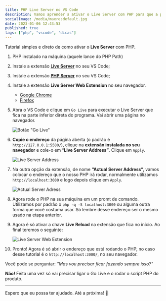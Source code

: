 ```yaml
---
title: PHP Live Server no VS Code
description: Vamos aprender a ativar o Live Server com PHP para que a página recarregue sozinha quando você salvar qualquer arquivo.
socialImage: /media/maxresdefault.jpg
date: 2023-01-06 12:43:53
published: true
tags: ["php", "vscode", "dicas"]
---
```


Tutorial simples e direto de como ativar o **Live Server** com PHP.

1. PHP instalado na máquina (aquele lance do PHP Path)
2. Instale a extensão **[Live Server](https://marketplace.visualstudio.com/items?itemName=ritwickdey.LiveServer)** no seu VS Code;
3. Instale a extensão **[PHP Server](https://marketplace.visualstudio.com/items?itemName=brapifra.phpserver)** no seu VS Code;
4. Instale a extensão **Live Server Web Extension** no seu navegador.

   - [Google Chrome](https://chrome.google.com/webstore/detail/live-server-web-extension/fiegdmejfepffgpnejdinekhfieaogmj)
   - [Firefox](https://addons.mozilla.org/pt-BR/firefox/addon/live-server-web-extension/)

5. Abra o VS Code e clique em `Go Live` para executar o Live Server que fica na parte inferior direta do programa. Vai abrir uma página no navegador.

   ![Botão "Go Live"](golive.webp)

6. **Copie o endereço** da página aberta (o padrão é `http://127.0.0.1:5500/`), clique na **extensão instalada no seu navegador** e cole-o em “**Live Server Address”**. Clique em `Apply`.

   ![Live Server Address](live-server-address.webp)

7. Na outra opção da extensão, de nome **“Actual Server Address”,** vamos colocar o endereço que o nosso PHP irá rodar, normalmente utilizamos `http://localhost:3000` e logo depois clique em `Apply`.

   ![Actual Server Adress](actual-server-address.webp)

8. Agora rode o PHP na sua máquina em um promt de comando. Utilizamos por padrão o `php -q -S localhost:3000` ou alguma outra forma que você costuma usar. Só lembre desse endereço ser o mesmo usado na etapa anterior.
9. Agora é só ativar a chave **Live Reload** na extensão que fica no início. Ao final teremos o seguinte:

   ![Live Server Web Extension](live-server-web-extension.webp)

10. Pronto! Agora é só abrir o endereço que está rodando o PHP, no caso desse tutorial é o `http://localhost:3000/`, no seu navegador.

Você pode se perguntar: _"Mas vou precisar ficar fazendo sempre isso?"_

**Não!** Feita uma vez só vai precisar ligar o Go Live e o rodar o script PHP do produto.

---

Espero que eu possa ter ajudado. Até a próxima! 🚀
